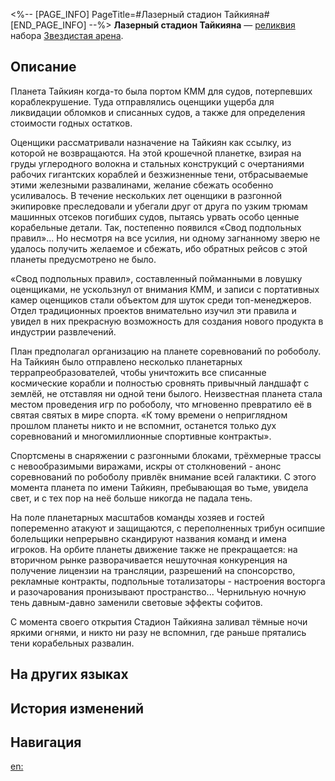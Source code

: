 <%-- [PAGE_INFO]
PageTitle=#Лазерный стадион Тайкияна#
[END_PAGE_INFO] --%>
{{Реликвия Инфобокс
|id          = 63095
|Изображение = Предмет Лазерный стадион Тайкияна.png
|Набор       = Звездистая арена
|Предмет     = Планарная сфера
|Упоминания  = 
}}
{{Описание|Здесь запечатана высококлассная арена с планеты Тайкиян - Стадион Тайкияна. Всегда оживлённая атмосфера как внутри, так и снаружи купола, и развевающиеся флаги по всему периметру. Все взоры уже обращены на поле, ведь вот-вот начнётся матч по робоболу.}}
'''Лазерный стадион Тайкияна''' — [[реликвия]] набора [[Звездистая арена]].

==Описание==
Планета Тайкиян когда-то была портом КММ для судов, потерпевших кораблекрушение. Туда отправлялись оценщики ущерба для ликвидации обломков и списанных судов, а также для определения стоимости годных остатков.

Оценщики рассматривали назначение на Тайкиян как ссылку, из которой не возвращаются. На этой крошечной планетке, взирая на груды углеродного волокна и стальных конструкций с очертаниями рабочих гигантских кораблей и безжизненные тени, отбрасываемые этими железными развалинами, желание сбежать особенно усиливалось. В течение нескольких лет оценщики в разгонной экипировке преследовали и убегали друг от друга по узким трюмам машинных отсеков погибших судов, пытаясь урвать особо ценные корабельные детали. Так, постепенно появился «Свод подпольных правил»... Но несмотря на все усилия, ни одному загнанному зверю не удалось получить желаемое и сбежать, ибо обратных рейсов с этой планеты предусмотрено не было.

«Свод подпольных правил», составленный пойманными в ловушку оценщиками, не ускользнул от внимания КММ, и записи с портативных камер оценщиков стали объектом для шуток среди топ-менеджеров. Отдел традиционных проектов внимательно изучил эти правила и увидел в них прекрасную возможность для создания нового продукта в индустрии развлечений.

План предполагал организацию на планете соревнований по робоболу. На Тайкиян было отправлено несколько планетарных террапреобразователей, чтобы уничтожить все списанные космические корабли и полностью сровнять привычный ландшафт с землёй, не отставляя ни одной тени былого. Неизвестная планета стала местом проведения игр по робоболу, что мгновенно превратило её в святая святых в мире спорта. «К тому времени о неприглядном прошлом планеты никто и не вспомнит, останется только дух соревнований и многомиллионные спортивные контракты».

Спортсмены в снаряжении с разгонными блоками, трёхмерные трассы с невообразимыми виражами, искры от столкновений - анонс соревнований по робоболу привлёк внимание всей галактики. С этого момента планета по имени Тайкиян, пребывающая во тьме, увидела свет, и с тех пор на неё больше никогда не падала тень.

На поле планетарных масштабов команды хозяев и гостей попеременно атакуют и защищаются, с переполненных трибун осипшие болельщики непрерывно скандируют названия команд и имена игроков. На орбите планеты движение также не прекращается: на вторичном рынке разворачивается нешуточная конкуренция на получение лицензии на трансляции, разрешений на спонсорство, рекламные контракты, подпольные тотализаторы - настроения восторга и разочарования пронизывают пространство... Чернильную ночную тень давным-давно заменили световые эффекты софитов.

С момента своего открытия Стадион Тайкияна заливал тёмные ночи яркими огнями, и никто ни разу не вспомнил, где раньше прятались тени корабельных развалин.

==На других языках==
{{На других языках
|en   = Taikiyan Laser Stadium
|zhs  = 泰科铵的镭射球场
|zht  = 泰科銨的雷射球場
|ja   = タイキヤンのレーザー{{Rubi|球場|きゅうじょう}}
|ko   = 타이키얀 레이저 구장
|es   = Estadio láser de Taikiyan
|fr   = Stade laser de Taikiyan
|ru   = Лазерный стадион Тайкияна
|th   = Taikiyan Laser Stadium
|vi   = Sân Vận Động Laser Taikiyan
|de   = Laser-Stadion auf Taikiyan
|id   = Taikiyan Laser Stadium
|pt   = Estádio Laser de Taikiyan
}}

==История изменений==
{{История изменений|3.5}}

==Навигация==
{{Набор Реликвий Навбокс|Звездистая арена}}

[[en:]]